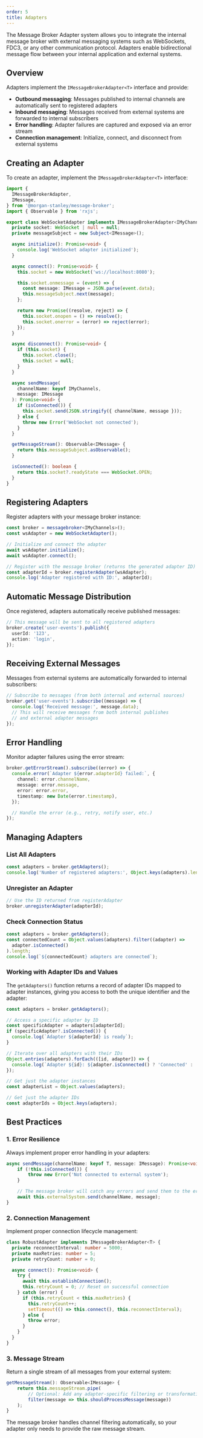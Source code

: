 ```yaml
---
order: 5
title: Adapters
---
```


The Message Broker Adapter system allows you to integrate the internal message broker with external messaging systems such as WebSockets, FDC3, or any other communication protocol.
Adapters enable bidirectional message flow between your internal application and external systems.

## Overview

Adapters implement the `IMessageBrokerAdapter<T>` interface and provide:

- **Outbound messaging**: Messages published to internal channels are automatically sent to registered adapters
- **Inbound messaging**: Messages received from external systems are forwarded to internal subscribers
- **Error handling**: Adapter failures are captured and exposed via an error stream
- **Connection management**: Initialize, connect, and disconnect from external systems

## Creating an Adapter

To create an adapter, implement the `IMessageBrokerAdapter<T>` interface:

```typescript
import {
  IMessageBrokerAdapter,
  IMessage,
} from '@morgan-stanley/message-broker';
import { Observable } from 'rxjs';

export class WebSocketAdapter implements IMessageBrokerAdapter<IMyChannels> {
  private socket: WebSocket | null = null;
  private messageSubject = new Subject<IMessage>();

  async initialize(): Promise<void> {
    console.log('WebSocket adapter initialized');
  }

  async connect(): Promise<void> {
    this.socket = new WebSocket('ws://localhost:8080');

    this.socket.onmessage = (event) => {
      const message: IMessage = JSON.parse(event.data);
      this.messageSubject.next(message);
    };

    return new Promise((resolve, reject) => {
      this.socket.onopen = () => resolve();
      this.socket.onerror = (error) => reject(error);
    });
  }

  async disconnect(): Promise<void> {
    if (this.socket) {
      this.socket.close();
      this.socket = null;
    }
  }

  async sendMessage(
    channelName: keyof IMyChannels,
    message: IMessage
  ): Promise<void> {
    if (isConnected()) {
      this.socket.send(JSON.stringify({ channelName, message }));
    } else {
      throw new Error('WebSocket not connected');
    }
  }

  getMessageStream(): Observable<IMessage> {
    return this.messageSubject.asObservable();
  }

  isConnected(): boolean {
    return this.socket?.readyState === WebSocket.OPEN;
  }
}
```

## Registering Adapters

Register adapters with your message broker instance:

```typescript
const broker = messagebroker<IMyChannels>();
const wsAdapter = new WebSocketAdapter();

// Initialize and connect the adapter
await wsAdapter.initialize();
await wsAdapter.connect();

// Register with the message broker (returns the generated adapter ID)
const adapterId = broker.registerAdapter(wsAdapter);
console.log('Adapter registered with ID:', adapterId);
```

## Automatic Message Distribution

Once registered, adapters automatically receive published messages:

```typescript
// This message will be sent to all registered adapters
broker.create('user-events').publish({
  userId: '123',
  action: 'login',
});
```

## Receiving External Messages

Messages from external systems are automatically forwarded to internal subscribers:

```typescript
// Subscribe to messages (from both internal and external sources)
broker.get('user-events').subscribe((message) => {
  console.log('Received message:', message.data);
  // This will receive messages from both internal publishes
  // and external adapter messages
});
```

## Error Handling

Monitor adapter failures using the error stream:

```typescript
broker.getErrorStream().subscribe((error) => {
  console.error(`Adapter ${error.adapterId} failed:`, {
    channel: error.channelName,
    message: error.message,
    error: error.error,
    timestamp: new Date(error.timestamp),
  });

  // Handle the error (e.g., retry, notify user, etc.)
});
```

## Managing Adapters

### List All Adapters

```typescript
const adapters = broker.getAdapters();
console.log('Number of registered adapters:', Object.keys(adapters).length);
```

### Unregister an Adapter

```typescript
// Use the ID returned from registerAdapter
broker.unregisterAdapter(adapterId);
```

### Check Connection Status

```typescript
const adapters = broker.getAdapters();
const connectedCount = Object.values(adapters).filter((adapter) =>
  adapter.isConnected()
).length;
console.log(`${connectedCount} adapters are connected`);
```

### Working with Adapter IDs and Values

The `getAdapters()` function returns a record of adapter IDs mapped to adapter instances, giving you access to both the unique identifier and the adapter:

```typescript
const adapters = broker.getAdapters();

// Access a specific adapter by ID
const specificAdapter = adapters[adapterId];
if (specificAdapter?.isConnected()) {
  console.log(`Adapter ${adapterId} is ready`);
}

// Iterate over all adapters with their IDs
Object.entries(adapters).forEach(([id, adapter]) => {
  console.log(`Adapter ${id}: ${adapter.isConnected() ? 'Connected' : 'Disconnected'}`);
});

// Get just the adapter instances
const adapterList = Object.values(adapters);

// Get just the adapter IDs
const adapterIds = Object.keys(adapters);
```

## Best Practices

### 1. Error Resilience

Always implement proper error handling in your adapters:

```typescript
async sendMessage(channelName: keyof T, message: IMessage): Promise<void> {
    if (!this.isConnected()) {
        throw new Error('Not connected to external system');
    }

    // The message broker will catch any errors and send them to the error stream
    await this.externalSystem.send(channelName, message);
}
```

### 2. Connection Management

Implement proper connection lifecycle management:

```typescript
class RobustAdapter implements IMessageBrokerAdapter<T> {
  private reconnectInterval: number = 5000;
  private maxRetries: number = 5;
  private retryCount: number = 0;

  async connect(): Promise<void> {
    try {
      await this.establishConnection();
      this.retryCount = 0; // Reset on successful connection
    } catch (error) {
      if (this.retryCount < this.maxRetries) {
        this.retryCount++;
        setTimeout(() => this.connect(), this.reconnectInterval);
      } else {
        throw error;
      }
    }
  }
}
```

### 3. Message Stream

Return a single stream of all messages from your external system:

```typescript
getMessageStream(): Observable<IMessage> {
    return this.messageStream.pipe(
        // Optional: Add any adapter-specific filtering or transformations
        filter(message => this.shouldProcessMessage(message))
    );
}
```

The message broker handles channel filtering automatically, so your adapter only needs to provide the raw message stream.
